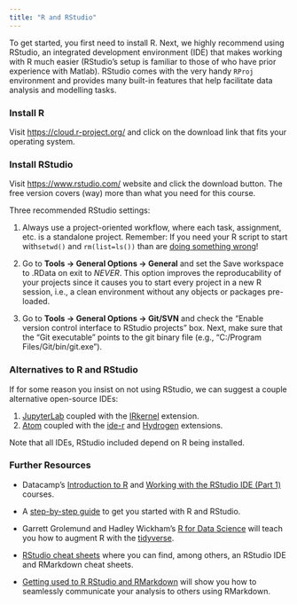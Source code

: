 ```yaml
---
title: "R and RStudio"
---
```


To get started, you first need to install R. Next, we highly recommend using RStudio, an integrated development environment (IDE) that makes working with R much easier (RStudio's setup is familiar to those of who have prior experience with Matlab). RStudio comes with the very handy `RProj` environment and provides many built-in features that help facilitate data analysis and modelling tasks. 


### Install R

Visit [https://cloud.r-project.org/](https://cloud.r-project.org/) and click on the download link that fits your operating system.


### Install RStudio

Visit [https://www.rstudio.com/](https://www.rstudio.com/) website and click the download button. The free version covers (way) more than what you need for this course.

Three recommended RStudio settings:

1. Always use a project-oriented workflow, where each task, assignment, etc. is a standalone project. Remember: If you need your R script to start with`setwd()` and `rm(list=ls())` than are [doing something wrong](https://www.tidyverse.org/articles/2017/12/workflow-vs-script/)!  

2. Go to **Tools -> General Options -> General** and set the Save workspace to .RData on exit to *NEVER*. This option improves the reproducability of your projects since it causes you to start every project in a new R session, i.e., a clean environment without any objects or packages pre-loaded. 

3. Go to **Tools -> General Options -> Git/SVN** and check the "Enable version control interface to RStudio projects" box. Next, make sure that the "Git executable" points to the git binary file (e.g., "C:/Program Files/Git/bin/git.exe").


### Alternatives to R and RStudio

If for some reason you insist on not using RStudio, we can suggest a couple alternative open-source IDEs:

1. [JupyterLab](https://jupyterlab.readthedocs.io/en/stable/#) coupled with the [IRkernel](https://github.com/IRkernel/IRkernel) extension.
2. [Atom](https://atom.io/) coupled with the [ide-r](https://atom.io/packages/ide-r) and [Hydrogen](https://atom.io/packages/hydrogen) extensions.

Note that all IDEs, RStudio included depend on R being installed.

### Further Resources

* Datacamp's [Introduction to R](https://www.datacamp.com/courses/free-introduction-to-r) and [Working with the RStudio IDE (Part 1)](https://www.datacamp.com/courses/working-with-the-rstudio-ide-part-1) courses.  

* A [step-by-step guide](https://rforeval.com/courses/setup/) to get you started with R and RStudio.

* Garrett Grolemund and Hadley Wickham's [R for Data Science](http://r4ds.had.co.nz/) will teach you how to augment R with the [tidyverse](http://www.tidyverse.org).  

* [RStudio cheat sheets](https://www.rstudio.com/resources/cheatsheets/) where you can find, among others, an RStudio IDE and RMarkdown cheat sheets.  

* [Getting used to R RStudio and RMarkdown](https://rbasics.netlify.com/index.html) will show you how to seamlessly communicate your analysis to others using RMarkdown.


